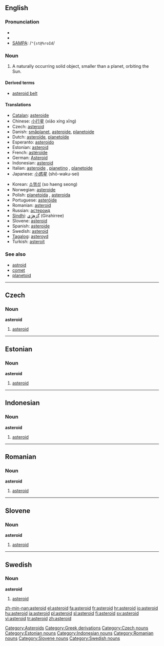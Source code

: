 {{see|Asteroid}}
==English==

===Pronunciation===
* {{AHD|ăs'tə-roid"}}
* {{IPA|/ˈæstəˌroɪd/}}
* [[w:SAMPA|SAMPA]]: /<tt>"{st@%roId</tt>/

===Noun===
{{wikipedia}}
{{en-noun}}

# {{astronomy}} A naturally occurring solid object, smaller than a planet, orbiting the Sun.

====Derived terms====
* [[asteroid belt]]

====Translations====
{{trans-top|astronomy}}
* [[Catalan]]: [[asteroide#Catalan|asteroide]]
* Chinese: [[小行星]] (xiǎo xíng xīng)
* Czech: [[#Czech|asteroid]]
* Danish: [[småplanet]], [[asteroide#Danish|asteroide]], [[planetoide#Danish|planetoide]]
* Dutch: [[asteroïde]], [[planetoïde]]
* Esperanto: [[asteroido]]
* Estonian: [[#English|asteroid]]
* French: [[astéroïde]] {{m}}
* German: [[Asteroid]] {{m}}
* Indonesian: [[#Indonesian|asteroid]]
* Italian: [[asteroide#Italian|asteroide]] {{m}}, [[pianetino]] {{m}}, [[planetoide#Italian|planetoide]]
* Japanese: [[小惑星]] (shō-waku-sei)
{{trans-mid}}
* Korean: [[소행성]] (so haeng seong)
* Norwegian: [[asteroide#Norwegian|asteroide]]
* Polish: [[planetoida]] {{f}}, [[asteroida]] {{n}}
* Portuguese: [[asteróide]] {{m}}
* Romanian: [[#Romanian|asteroid]] {{m}}
* Russian: [[астероид]]
* [[Sindhi]]: [[گِرَھِڙِي]] (Girahirree) {{f}}
* Slovene: [[#Slovene|asteroid]] {{m}}
* Spanish: [[asteroide#Spanish|asteroide]] {{m}}
* Swedish: [[#English|asteroid]] {{c}}
* [[Tagalog]]: [[asteroyd]]
* Turkish: [[asteroit]]
{{trans-bottom}}

===See also===
* [[astroid]]
* [[comet]]
* [[planetoid]]

[[Category:Asteroids]]
[[Category:Greek derivations]]

----

==Czech==

===Noun===
'''asteroid'''

# [[#English|asteroid]]

[[Category:Czech nouns]]

----

==Estonian==

===Noun===
'''asteroid'''

# [[#English|asteroid]]

[[Category:Estonian nouns]]

----

==Indonesian==

===Noun===
'''asteroid'''

# [[#English|asteroid]]

[[Category:Indonesian nouns]]

----

==Romanian==

===Noun===
'''asteroid'''

# [[#English|asteroid]]

[[Category:Romanian nouns]]

----

==Slovene==

===Noun===
'''asteroid'''

# [[#English|asteroid]]

[[Category:Slovene nouns]]

----

==Swedish==

===Noun===
'''asteroid''' {{c}}

# [[#English|asteroid]]

[[Category:Swedish nouns]]

[[zh-min-nan:asteroid]]
[[el:asteroid]]
[[fa:asteroid]]
[[fr:asteroid]]
[[hr:asteroid]]
[[io:asteroid]]
[[hu:asteroid]]
[[ja:asteroid]]
[[pl:asteroid]]
[[sl:asteroid]]
[[fi:asteroid]]
[[sv:asteroid]]
[[vi:asteroid]]
[[tr:asteroid]]
[[zh:asteroid]]